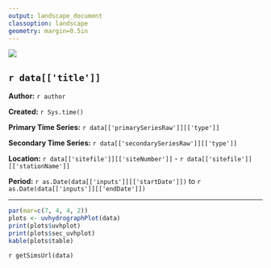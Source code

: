 ```yaml
---
output: landscape_document
classoption: landscape
geometry: margin=0.5in
---
```


![](inst/reports/images/usgs_logo.png)

## `r data[['title']]`  

**Author:**  `r author`

**Created:**  `r Sys.time()`

**Primary Time Series:** `r data[['primarySeriesRaw']][['type']]`

**Secondary Time Series:** `r data[['secondarySeriesRaw']][['type']]`

**Location:**  `r data[['sitefile']][['siteNumber']]` - `r data[['sitefile']][['stationName']]`

**Period:**  `r as.Date(data[['inputs']][['startDate']])` to `r as.Date(data[['inputs']][['endDate']])`

***

```r
par(mar=c(7, 4, 4, 2))
plots <- uvhydrographPlot(data)
print(plots$uvhplot)
print(plots$sec_uvhplot)
kable(plots$table)
```

`r getSimsUrl(data)`
